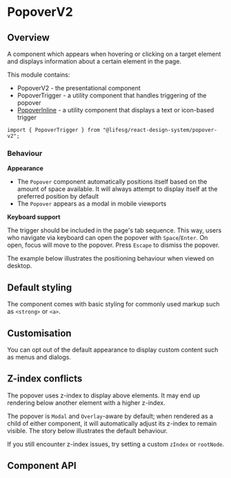 
<Meta of={PopoverStories} />

# PopoverV2

## Overview

A component which appears when hovering or clicking on a target element and displays information about a certain element in the page.

This module contains:

-   PopoverV2 - the presentational component
-   PopoverTrigger - a utility component that handles triggering of the popover
-   [PopoverInline](/docs/modules-popoverv2-popoverinline--docs) - a utility component that displays a text or icon-based trigger

```tsx
import { PopoverTrigger } from "@lifesg/react-design-system/popover-v2";
```

<Canvas of={PopoverStories.Default} />

<Canvas of={PopoverStories.HoverInteraction} />

### Behaviour

**Appearance**

-   The `Popover` component automatically positions itself based on the amount of space available. It will always attempt to display itself at the preferred position by default
-   The `Popover` appears as a modal in mobile viewports

**Keyboard support**

The trigger should be included in the page's tab sequence. This way, users who
navigate via keyboard can open the popover with `Space`/`Enter`. On open, focus
will move to the popover. Press `Escape` to dismiss the popover.

The example below illustrates the positioning behaviour when viewed on desktop.

<Canvas of={PopoverStories.Appearance} />

## Default styling

The component comes with basic styling for commonly used markup such as `<strong>` or `<a>`.

<Canvas of={PopoverStories.DefaultStyling} />

## Customisation

You can opt out of the default appearance to display custom content such as menus and dialogs.

<Canvas of={PopoverStories.Customisation} />

## Z-index conflicts

The popover uses z-index to display above elements. It may end up rendering
below another element with a higher z-index.

The popover is `Modal` and `Overlay`-aware by default; when rendered as a child
of either component, it will automatically adjust its z-index to remain visible.
The story below illustrates the default behaviour.

If you still encounter z-index issues, try setting a custom `zIndex` or
`rootNode`.

<Canvas of={PopoverStories.UsageInOverlay} />

## Component API

<PropsTable />
